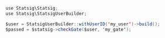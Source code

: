 ```java
use Statsig\Statsig;
use Statsig\StatsigUserBuilder;

$user = StatsigUserBuilder::withUserID('my_user')->build();
$passed = $statsig->checkGate($user, 'my_gate');
```